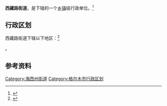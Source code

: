 {{中国乡级行政区|63/28/01/005/000}}

'''西藏路街道'''，是{{PRC admin/fullname|63/28/01/005/000|3}}下辖的一个[[乡镇|乡镇]]级行政单位。<ref>{{PRC admin/ref sgc|{{PRC admin/parent|63/28/01/005/000}}}}</ref>

== 行政区划 ==

西藏路街道下辖以下地区：<ref>{{PRC admin/ref sgc|63/28/01/005/000}}</ref>

{{PRC admin/children|63/28/01/005/000}}。

== 参考资料 ==

{{reflist}}

{{青海省海西蒙古族藏族自治州格尔木市行政区划}}
{{青海行政区划小作品}}

[[Category:海西州街道|Category:海西州街道]]
[[Category:格尔木市行政区划|Category:格尔木市行政区划]]